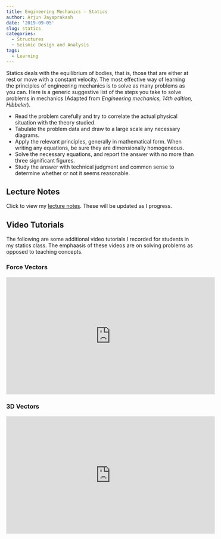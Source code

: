 ```yaml
---
title: Engineering Mechanics - Statics
author: Arjun Jayaprakash
date: '2019-09-05'
slug: statics
categories:
  - Structures
  - Seismic Design and Analysis
tags:
  - Learning
---
```


Statics deals with the equilibrium of bodies, that is, those that are either at rest or move with a constant velocity. The most effective way of learning the principles of engineering mechanics is to solve as many problems as you can. Here is a generic suggestive list of the steps you take to solve problems in mechanics (Adapted from _Engineering mechanics, 14th edition, Hibbeler_). 

* Read the problem carefully and try to correlate the actual physical situation with the theory studied.
* Tabulate the problem data and draw to a large scale any necessary diagrams.
* Apply the relevant principles, generally in mathematical form. When writing any equations, be sure they are dimensionally homogeneous.
* Solve the necessary equations, and report the answer with no more than three significant figures.
* Study the answer with technical judgment and common sense to determine whether or not it seems reasonable.

## Lecture Notes

Click to view my [lecture notes](\files\CE214_Lecture_notes.pdf). These will be updated as I progress. 

## Video Tutorials

The following are some additional video tutorials I recorded for students in my statics class. The emphaasis of these videos are on solving problems as opposed to teaching concepts. 


### Force Vectors

<iframe width="560" height="315" src="https://www.youtube.com/embed/17Vin6hIMfQ" frameborder="0" allow="accelerometer; autoplay; encrypted-media; gyroscope; picture-in-picture" allowfullscreen></iframe>

### 3D Vectors

<iframe width="560" height="315" src="https://www.youtube.com/embed/FdP7jWAa9FE" frameborder="0" allow="accelerometer; autoplay; encrypted-media; gyroscope; picture-in-picture" allowfullscreen></iframe>

